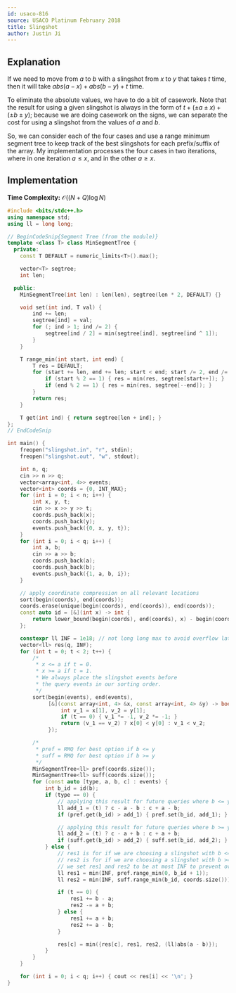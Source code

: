 ```yaml
---
id: usaco-816
source: USACO Platinum February 2018
title: Slingshot
author: Justin Ji
---
```


## Explanation

If we need to move from $a$ to $b$ with a slingshot from $x$ to $y$ that takes
$t$ time, then it will take $abs(a - x) + abs(b - y) + t$ time.

To eliminate the absolute values, we have to do a bit of casework. Note that
the result for using a given slingshot is always in the form of
$t + (\pm a \pm x) + (\pm b \pm y)$; because we are doing casework on the signs,
we can separate the cost for using a slingshot from the values of $a$ and $b$.

So, we can consider each of the four cases and use a range minimum segment tree
to keep track of the best slingshots for each prefix/suffix of the array.
My implementation processes the four cases in two iterations, where in one
iteration $a \leq x$, and in the other $a \geq x$.

## Implementation

**Time Complexity:** $\mathcal{O}((N + Q) \log{N})$

<LanguageSection>
<CPPSection>

```cpp
#include <bits/stdc++.h>
using namespace std;
using ll = long long;

// BeginCodeSnip{Segment Tree (from the module)}
template <class T> class MinSegmentTree {
  private:
	const T DEFAULT = numeric_limits<T>().max();

	vector<T> segtree;
	int len;

  public:
	MinSegmentTree(int len) : len(len), segtree(len * 2, DEFAULT) {}

	void set(int ind, T val) {
		ind += len;
		segtree[ind] = val;
		for (; ind > 1; ind /= 2) {
			segtree[ind / 2] = min(segtree[ind], segtree[ind ^ 1]);
		}
	}

	T range_min(int start, int end) {
		T res = DEFAULT;
		for (start += len, end += len; start < end; start /= 2, end /= 2) {
			if (start % 2 == 1) { res = min(res, segtree[start++]); }
			if (end % 2 == 1) { res = min(res, segtree[--end]); }
		}
		return res;
	}

	T get(int ind) { return segtree[len + ind]; }
};
// EndCodeSnip

int main() {
	freopen("slingshot.in", "r", stdin);
	freopen("slingshot.out", "w", stdout);

	int n, q;
	cin >> n >> q;
	vector<array<int, 4>> events;
	vector<int> coords = {0, INT_MAX};
	for (int i = 0; i < n; i++) {
		int x, y, t;
		cin >> x >> y >> t;
		coords.push_back(x);
		coords.push_back(y);
		events.push_back({0, x, y, t});
	}
	for (int i = 0; i < q; i++) {
		int a, b;
		cin >> a >> b;
		coords.push_back(a);
		coords.push_back(b);
		events.push_back({1, a, b, i});
	}

	// apply coordinate compression on all relevant locations
	sort(begin(coords), end(coords));
	coords.erase(unique(begin(coords), end(coords)), end(coords));
	const auto id = [&](int x) -> int {
		return lower_bound(begin(coords), end(coords), x) - begin(coords);
	};

	constexpr ll INF = 1e18; // not long long max to avoid overflow later on
	vector<ll> res(q, INF);
	for (int t = 0; t < 2; t++) {
		/*
		 * x <= a if t = 0.
		 * x >= a if t = 1.
		 * We always place the slingshot events before
		 * the query events in our sorting order.
		 */
		sort(begin(events), end(events),
		     [&](const array<int, 4> &x, const array<int, 4> &y) -> bool {
			     int v_1 = x[1], v_2 = y[1];
			     if (t == 0) { v_1 *= -1, v_2 *= -1; }
			     return (v_1 == v_2) ? x[0] < y[0] : v_1 < v_2;
		     });

		/*
		 * pref = RMQ for best option if b <= y
		 * suff = RMQ for best option if b >= y
		 */
		MinSegmentTree<ll> pref(coords.size());
		MinSegmentTree<ll> suff(coords.size());
		for (const auto [type, a, b, c] : events) {
			int b_id = id(b);
			if (type == 0) {
				// applying this result for future queries where b <= y.
				ll add_1 = (t) ? c - a - b : c + a - b;
				if (pref.get(b_id) > add_1) { pref.set(b_id, add_1); }

				// applying this result for future queries where b >= y.
				ll add_2 = (t) ? c - a + b : c + a + b;
				if (suff.get(b_id) > add_2) { suff.set(b_id, add_2); }
			} else {
				// res1 is for if we are choosing a slingshot with b <= y
				// res2 is for if we are choosing a slingshot with b >= y
				// we set res1 and res2 to be at most INF to prevent overflow when adding to them
				ll res1 = min(INF, pref.range_min(0, b_id + 1));
				ll res2 = min(INF, suff.range_min(b_id, coords.size()));

				if (t == 0) {
					res1 += b - a;
					res2 -= a + b;
				} else {
					res1 += a + b;
					res2 += a - b;
				}

				res[c] = min({res[c], res1, res2, (ll)abs(a - b)});
			}
		}
	}

	for (int i = 0; i < q; i++) { cout << res[i] << '\n'; }
}
```

</CPPSection>
</LanguageSection>
